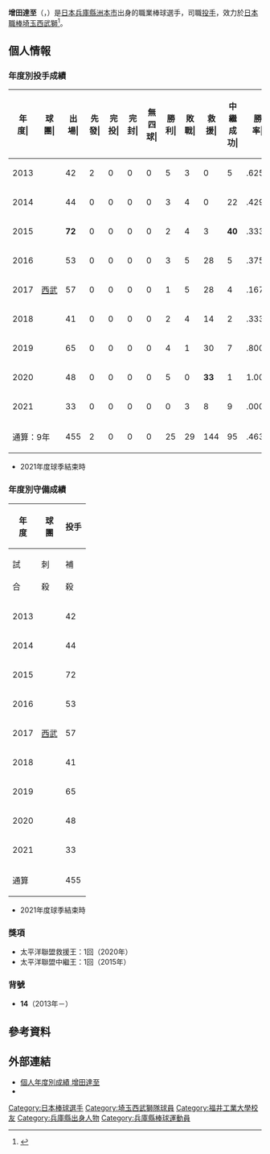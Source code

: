 {{Infobox NPB player|
|name=增田達至|
|image=Masuda Tatsushi.jpg|
|width=300|
|position=投手|
|team=埼玉西武獅|
|number=14|
|bats=右|
|throws=右|
|birthdate={{birth_date_and_age|1988|4|23|mf=y}}|
|birthplace={{JPN}}[[兵庫縣|兵庫縣]][[洲本市|洲本市]]|
|debutdate=6月13日
|debutyear=2013年
|debutteam=埼玉西武獅
|statyear=2021年球季
|stat1label=勝投－敗投
|stat1value=25－29
|stat2label=中繼－救援
|stat2value=95－144
|stat3label=三振－四壞
|stat3value=416－111
|stat4label=防禦率
|stat4value=2.87
|teams=<nowiki></nowiki> 
* 柳學學園高等學校
* [[福井工業大學|福井工業大學]]
* NTT西日本
* [[埼玉西武獅|埼玉西武獅]](2013年－)
}}

'''增田達至'''（{{jpn|j=増田 達至|hg=ますだ たつし|rm=Masuda Tatsushi}}，{{bd|1988年|4月23日||catIdx=Masuda, Tatsushi}}）是[[日本|日本]][[兵庫縣|兵庫縣]][[洲本市|洲本市]]出身的職業棒球選手，司職[[投手|投手]]，效力於[[日本職棒|日本職棒]][[埼玉西武獅|埼玉西武獅]]<ref>{{cite web |url=https://www.nikkansports.com/baseball/professional/draft/2012/news/p-bb-tp0-20121122-1050186.html |title=西武増田　武器は野田直伝お化けフォーク |publisher=daily |date=2012-11-22 |access-date=2020-11-01 |archive-date=2020-02-29 |archive-url=https://web.archive.org/web/20200229011455/https://www.nikkansports.com/baseball/professional/draft/2012/news/p-bb-tp0-20121122-1050186.html }}</ref>。

== 個人情報 ==
=== 年度別投手成績 ===
{| class="wikitable" style="text-align:right; font-size:small"
|-bgcolor="#efefef"
!年<br>度|!!球<br>團|!!出<br>場|!!先<br>發|!!完<br>投|!!完<br>封|!!無<br>四<br>球|!!勝<br>利|!!敗<br>戰|!!救<br>援|!!中<br>繼<br>成<br>功|!!勝<br>率|!!打<br>者|!!投<br>球<br>局<br>數|!!被<br>安<br>打|!!被<br>全<br>壘<br>打|!!保<br>送|!!敬<br>遠|!!觸<br>身<br>球|!!三<br>振<br>數|!!暴<br>投|!!犯<br>規|!!失分|!!自<br>責<br>分|!!防<br>禦<br>率|!!WHIP
|-
|style="text-align:center;"|2013
|rowspan="9" style="text-align: center; white-space: nowrap;"|[[埼玉西武獅|西武]]
|42||2||0||0||0||5||3||0||5||.625||237||52.2||60||3||19||2||1||44||1||0||25||22||3.76||1.50
|-
|style="text-align:center;"|2014
|44||0||0||0||0||3||4||0||22||.429||181||44.2||35||3||13||4||1||37||0||0||14||14||2.82||1.07
|-
|style="text-align: center;"|2015
|'''72'''||0||0||0||0||2||4||3||'''40'''||.333||302||74.0||64||1||15||2||4||62||2||0||26||25||3.04||1.07
|-
|style="text-align:center;"|2016
|53||0||0||0||0||3||5||28||5||.375||232||54.1||51||1||15||5||2||53||0||0||13||10||1.66||1.21
|-
|style="text-align: center;"|2017
|57||0||0||0||0||1||5||28||4||.167||220||56.1||41||7||13||2||0||58||0||0||17||15||2.40||0.96
|-
|style="text-align:center;"|2018
|41||0||0||0||0||2||4||14||2||.333||170||38.1||44||5||9||2||2||23||1||0||23||22||5.17||1.38
|-
|style="text-align: center;"|2019
|65||0||0||0||0||4||1||30||7||.800||272||69.2||51||5||10||1||0||74||0||0||15||14||1.81||0.88
|-
|style="text-align:center;"|2020
|48||0||0||0||0||5||0||'''33'''||1||1.000||196||49.0||41||3||10||1||2||42||0||0||11||11||2.02||1.04
|-
|style="text-align:center;"|2021
|33||0||0||0||0||0||3||8||9||.000||131||30.2||32||4||7||1||1||23||1||0||17||17||4.99||1.27
|-
!colspan="2" style="white-space:nowrap;"|通算：9年
|455||2||0||0||0||25||29||144||95||.463||1941||469.2||419||32||111||20||13||416||5||0||161||150||2.87||1.13
|}
* 2021年度球季結束時

=== 年度別守備成績 ===
{| class="wikitable" style="text-align: right; font-size: small; border-collapse:collapse; padding: 1px;"
!rowspan="2"|年<br />度!!rowspan="2"|球<br />團!!colspan="8"|投手
|-style="line-height:1.25em;"
!試<br /><br />合!!刺<br /><br />殺!!補<br /><br />殺!!失<br /><br />誤!!雙<br /><br />殺!!守<br />備<br />率
|-
|style="text-align: center;"|2013
|rowspan="9" style="text-align: center; white-space: nowrap;"|[[埼玉西武獅|西武]]
|42||1||9||1||1||.909
|-
|style="text-align:center;"|2014
|44||2||10||0||0||1.000
|-
|style="text-align:center;"|2015
|72||3||12||1||0||.938
|-
|style="text-align:center;"|2016
|53||1||5||3||1||.667
|-
|style="text-align:center;"|2017
|57||2||6||0||0||1.000
|-
|style="text-align:center;"|2018
|41||4||6||0||0||1.000
|-
|style="text-align:center;"|2019
|65||3||6||0||0||1.000
|-
|style="text-align:center;"|2020
|48||1||2||0||0||1.000
|-
|style="text-align:center;"|2021
|33||1||5||0||0||1.000
|-
!colspan="2"|通算
|455||18||61||5||2||.940
|}
* 2021年度球季結束時

=== 獎項 ===
* 太平洋聯盟救援王：1回（2020年）
* 太平洋聯盟中繼王：1回（2015年）

=== 背號 ===
* '''14'''（2013年－）

== 參考資料 ==
{{reflist}}

== 外部連結 ==
* [https://npb.jp/bis/players/71275137.html 個人年度別成績 增田達至] {{Wayback|url=https://npb.jp/bis/players/71275137.html |date=20210129075645 }} {{ja icon}} 
* {{Baseballstats|brm=masuda000tat}}

{{西武球員名單}}
{{太平洋聯盟最多救援投手}}
{{太平洋聯盟最優秀中繼投手}}
{{DEFAULTSORT:Masuda, Tatsushi}}
[[Category:日本棒球選手|Category:日本棒球選手]]
[[Category:埼玉西武獅隊球員|Category:埼玉西武獅隊球員]]
[[Category:福井工業大學校友|Category:福井工業大學校友]]
[[Category:兵庫縣出身人物|Category:兵庫縣出身人物]]
[[Category:兵庫縣棒球運動員|Category:兵庫縣棒球運動員]]